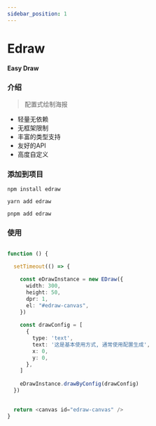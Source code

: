 ```yaml
---
sidebar_position: 1
---
```


# Edraw 

**Easy Draw**

### 介绍


> 配置式绘制海报

- 轻量无依赖
- 无框架限制
- 丰富的类型支持
- 友好的API
- 高度自定义

### 添加到项目

<Tabs>
<TabItem label="npm" value="npm">

```shell
npm install edraw
```

</TabItem>
<TabItem label="yarn" value="yarn">

```shell
yarn add edraw
```

</TabItem>
<TabItem label="pnpm" value="pnpm">

```shell
pnpm add edraw
```

</TabItem>
</Tabs>


### 使用

```typescript live

function () {

  setTimeout(() => {

    const eDrawInstance = new EDraw({
      width: 300,
      height: 50,
      dpr: 1,
      el: "#edraw-canvas",
    })
  
    const drawConfig = [
      {
        type: 'text',
        text: '这是基本使用方式, 通常使用配置生成',
        x: 0,
        y: 0,
      },
    ]
    
    eDrawInstance.drawByConfig(drawConfig)
  })

    
  return <canvas id="edraw-canvas" />
}
```

